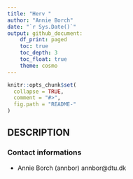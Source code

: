 ```yaml
---
title: "Herv "
author: "Annie Borch"
date: "`r Sys.Date()`"
output: github_document:
    df_print: paged
    toc: true
    toc_depth: 3
    toc_float: true
    theme: cosmo
---
```


<!-- README.md is generated from README.Rmd. Please edit that file -->

```r
knitr::opts_chunk$set(
  collapse = TRUE,
  comment = "#>",
  fig.path = "README-"
)
```
## DESCRIPTION

### Contact informations
- Annie Borch (annbor)  annbor@dtu.dk